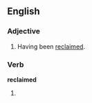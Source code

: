 ==English==
===Adjective===
{{en-adj|-}}

#Having been [[reclaim|reclaimed]].

===Verb===
'''reclaimed'''

#{{past of|[[reclaim]]}}